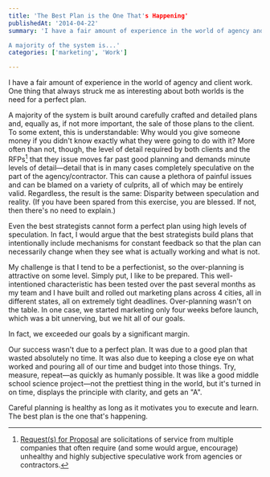 ```yaml
---
title: 'The Best Plan is the One That's Happening'
publishedAt: '2014-04-22'
summary: 'I have a fair amount of experience in the world of agency and client work. One thing that always struck me as interesting about both worlds is the need for a perfect plan.

A majority of the system is...'
categories: ['marketing', 'Work']

---
```


I have a fair amount of experience in the world of agency and client work. One thing that always struck me as interesting about both worlds is the need for a perfect plan.

A majority of the system is built around carefully crafted and detailed plans and, equally as, if not more important, the sale of those plans to the client. To some extent, this is understandable: Why would you give someone money if you didn't know exactly what they were going to do with it? More often than not, though, the level of detail required by both clients and the RFPs[^1] that they issue moves far past good planning and demands minute levels of detail—detail that is in many cases completely speculative on the part of the agency/contractor. This can cause a plethora of painful issues and can be blamed on a variety of culprits, all of which may be entirely valid. Regardless, the result is the same: Disparity between speculation and reality. (If you have been spared from this exercise, you are blessed. If not, then there's no need to explain.)

Even the best strategists cannot form a perfect plan using high levels of speculation. In fact, I would argue that the best strategists build plans that intentionally include mechanisms for constant feedback so that the plan can necessarily change when they see what is actually working and what is not.

My challenge is that I tend to be a perfectionist, so the over-planning is attractive on some level. Simply put, I like to be prepared. This well-intentioned characteristic has been tested over the past several months as my team and I have built and rolled out marketing plans across 4 cities, all in different states, all on extremely tight deadlines. Over-planning wasn't on the table. In one case, we started marketing only four weeks before launch, which was a bit unnerving, but we hit all of our goals.

In fact, we exceeded our goals by a significant margin.

Our success wasn't due to a perfect plan. It was due to a good plan that wasted absolutely no time. It was also due to keeping a close eye on what worked and pouring all of our time and budget into those things. Try, measure, repeat—as quickly as humanly possible. It was like a good middle school science project—not the prettiest thing in the world, but it's turned in on time, displays the principle with clarity, and gets an "A".

Careful planning is healthy as long as it motivates you to execute and learn. The best plan is the one that's happening.

[^1]: [Request(s) for Proposal](http://en.wikipedia.org/wiki/Request_for_proposal) are solicitations of service from multiple companies that often require (and some would argue, encourage) unhealthy and highly subjective speculative work from agencies or contractors.

